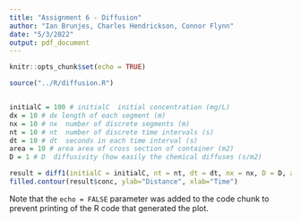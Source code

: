 ```yaml
---
title: "Assignment 6 - Diffusion"
author: "Ian Brunjes, Charles Hendrickson, Connor Flynn"
date: "5/3/2022"
output: pdf_document
---
```


```r
knitr::opts_chunk$set(echo = TRUE)
```

```r
source("../R/diffusion.R")


initialC = 100 # initialC  initial concentration (mg/L)
dx = 10 # dx length of each segment (m)
nx = 10 # nx  number of discrete segments (m)
nt = 10 # nt  number of discrete time intervals (s)
dt = 10 # dt  seconds in each time interval (s)
area = 10 # area area of cross section of container (m2)
D = 1 # D  diffusivity (how easily the chemical diffuses (s/m2)

result = diff1(initialC = initialC, nt = nt, dt = dt, nx = nx, D = D, area = area, dx = dx)
filled.contour(result$conc, ylab="Distance", xlab="Time")
```

Note that the `echo = FALSE` parameter was added to the code chunk to prevent printing of the R code that generated the plot.
